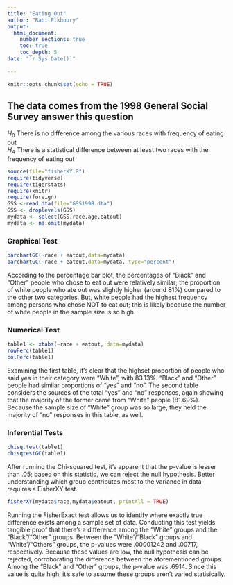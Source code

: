 ```yaml
---
title: "Eating Out"
author: "Rabi Elkhoury"
output: 
  html_document:
    number_sections: true
    toc: true
    toc_depth: 5
date: "`r Sys.Date()`"    
    
---
```


```r
knitr::opts_chunk$set(echo = TRUE)
```

## The data comes from the 1998 General Social Survey answer this question

$H_0$ There is no difference among the various races with frequency of eating out  
$H_A$ There is a statistical difference between at least two races with the frequency of eating out  


```r
source(file="fisherXY.R")
require(tidyverse)
require(tigerstats)
require(knitr)
require(foreign)
GSS <-read.dta(file="GSS1998.dta")
GSS <- droplevels(GSS)
mydata <- select(GSS,race,age,eatout)
mydata <- na.omit(mydata)
```
### Graphical Test
```r
barchartGC(~race + eatout,data=mydata)
barchartGC(~race + eatout,data=mydata, type="percent")

```

According to the percentage bar plot, the percentages of "Black" and "Other" people who chose to eat out were relatively similar; the proportion of white people who ate out was slightly higher (around 81%) compared to the other two categories.  But, white people had the highest frequency among persons who chose NOT to eat out; this is likely because the number of white people in the sample size is so high.  

### Numerical Test
```r
table1 <- xtabs(~race + eatout, data=mydata)
rowPerc(table1)
colPerc(table1)
```
 
Examining the first table, it's clear that the highset proportion of people who said yes in their category were "White", with 83.13%.  "Black" and "Other" people had similar proportions of "yes" and "no".  The second table considers the sources of the total "yes" and "no" responses, again showing that the majority of the former came from "White" people (81.69%).  Because the sample size of "White" group was so large, they held the majority of "no" responses in this table, as well.  


### Inferential Tests
```r
chisq.test(table1)
chisqtestGC(table1)
```

After running the Chi-squared test, it's apparent that the p-value is lesser than .05; based on this statistic, we can reject the null hypothesis.  Better understanding which group contributes most to the variance in data requires a FisherXY test.

```r
fisherXY(mydata$race,mydata$eatout, printAll = TRUE)
```

Running the FisherExact test allows us to identify where exactly true difference exists among a sample set of data.  Conducting this test yields tangible proof that there's a difference among the "White" groups and the "Black"/"Other" groups.  Between the "White"/"Black" groups and "White"/"Others" groups, the p-values were .00001242 and .00717, respectively.  Because these values are low, the null hypothesis can be rejected, corroborating the difference between the aforementioned groups.  Among the "Black" and "Other" groups, the p-value was .6914.  Since this value is quite high, it's safe to assume these groups aren't varied statisically.  






